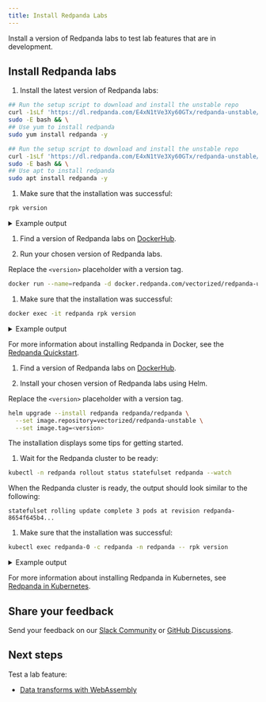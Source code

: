 ```yaml
---
title: Install Redpanda Labs
---
```


<head>
    <meta name="title" content="Install Redpanda Labs | Redpanda Docs"/>
    <meta name="description" content="Install a version of Redpanda labs to test lab features that are in development."/>
</head>


Install a version of Redpanda labs to test lab features that are in development.

<Cautions/>

## Install Redpanda labs

<Tabs groupId="operating-systems">
<TabItem value="linux" label="Linux" default>

1. Install the latest version of Redpanda labs:

  <Tabs>
  <TabItem value="install-fedora" label="Fedora/RedHat/Amazon Linux" default>

  ```bash
  ## Run the setup script to download and install the unstable repo
  curl -1sLf 'https://dl.redpanda.com/E4xN1tVe3Xy60GTx/redpanda-unstable/setup.rpm.sh' | 
  sudo -E bash && \
  ## Use yum to install redpanda
  sudo yum install redpanda -y
  ```

  </TabItem>
  <TabItem value="install-debian" label="Debian/Ubuntu">

  ```bash
  ## Run the setup script to download and install the unstable repo
  curl -1sLf 'https://dl.redpanda.com/E4xN1tVe3Xy60GTx/redpanda-unstable/setup.deb.sh' | 
  sudo -E bash && \
  ## Use apt to install redpanda
  sudo apt install redpanda -y
  ```

  </TabItem>
  </Tabs>

1. Make sure that the installation was successful:

  ```bash
  rpk version
  ```

  <details>
  <summary>
  Example output
  </summary>

  ```bash
  vVAR::REDPANDA_VERSION_22_3 (rev VAR::REDPANDA_SHA_22_3)
  ```

  </details>

</TabItem>
<TabItem value="install-docker" label="Docker" default>


1. Find a version of Redpanda labs on [DockerHub](https://hub.docker.com/r/vectorized/redpanda-unstable/tags). 

1. Run your chosen version of Redpanda labs.

  Replace the `<version>` placeholder with a version tag.

  ```bash
  docker run --name=redpanda -d docker.redpanda.com/vectorized/redpanda-unstable:<version>
  ```

1. Make sure that the installation was successful:

  ```bash
  docker exec -it redpanda rpk version 
  ```

  <details>
  <summary>
  Example output
  </summary>

  ```bash
  vVAR::REDPANDA_VERSION_22_3 (rev VAR::REDPANDA_SHA_22_3)
  ```
  </details>

For more information about installing Redpanda in Docker, see the [Redpanda Quickstart](../../get-started/quick-start/quick-start-docker).
  
</TabItem>
<TabItem value="install-Kubernetes" label="Kubernetes" default>

1. Find a version of Redpanda labs on [DockerHub](https://hub.docker.com/r/vectorized/redpanda-unstable/tags). 

1. Install your chosen version of Redpanda labs using Helm.

  Replace the `<version>` placeholder with a version tag.

  ```bash
  helm upgrade --install redpanda redpanda/redpanda \
    --set image.repository=vectorized/redpanda-unstable \
    --set image.tag=<version>
  ```

  The installation displays some tips for getting started.

1. Wait for the Redpanda cluster to be ready:

  ```bash
  kubectl -n redpanda rollout status statefulset redpanda --watch
  ```

  When the Redpanda cluster is ready, the output should look similar to the following:

  ```text
  statefulset rolling update complete 3 pods at revision redpanda-8654f645b4...
  ```

1. Make sure that the installation was successful:

  ```bash
  kubectl exec redpanda-0 -c redpanda -n redpanda -- rpk version
  ```

  <details>
  <summary>
  Example output
  </summary>

  ```bash
  vVAR::REDPANDA_VERSION_22_3 (rev VAR::REDPANDA_SHA_22_3)
  ```

  </details>

For more information about installing Redpanda in Kubernetes, see [Redpanda in Kubernetes](../../deploy/deployment-option/self-hosted/kubernetes/kubernetes-production-deployment).

</TabItem>
</Tabs>

## Share your feedback

Send your feedback on our [Slack Community](https://rpnda.co/slack) or [GitHub Discussions](https://github.com/vectorizedio/redpanda/discussions).

## Next steps

Test a lab feature:

- [Data transforms with WebAssembly](../data-transform)